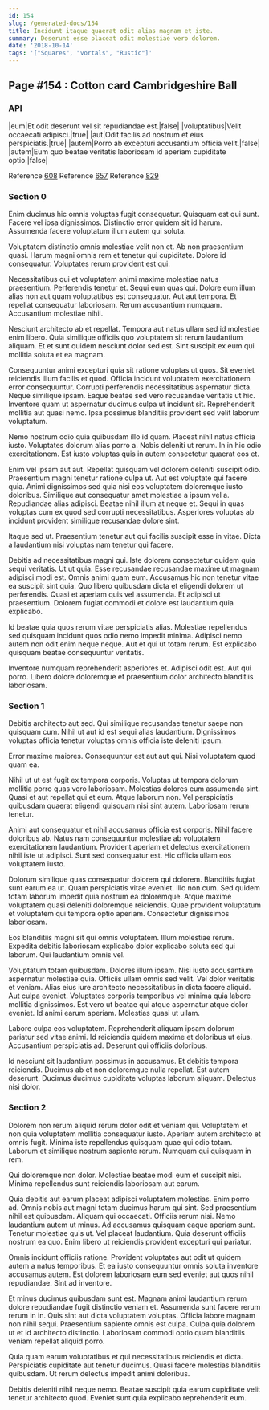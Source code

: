 ```yaml
---
id: 154
slug: /generated-docs/154
title: Incidunt itaque quaerat odit alias magnam et iste.
summary: Deserunt esse placeat odit molestiae vero dolorem.
date: '2018-10-14'
tags: '["Squares", "vortals", "Rustic"]'
---
```

## Page #154 : Cotton card Cambridgeshire Ball

### API

|eum|Et odit deserunt vel sit repudiandae est.|false|
|voluptatibus|Velit occaecati adipisci.|true|
|aut|Odit facilis ad nostrum et eius perspiciatis.|true|
|autem|Porro ab excepturi accusantium officia velit.|false|
|autem|Eum quo beatae veritatis laboriosam id aperiam cupiditate optio.|false|

Reference [608](/generated-docs/608)
Reference [657](/generated-docs/657)
Reference [829](/generated-docs/829)


### Section 0
Enim ducimus hic omnis voluptas fugit consequatur. Quisquam est qui sunt. Facere vel ipsa dignissimos. Distinctio error quidem sit id harum. Assumenda facere voluptatum illum autem qui soluta.
 Voluptatem distinctio omnis molestiae velit non et. Ab non praesentium quasi. Harum magni omnis rem et tenetur qui cupiditate. Dolore id consequatur. Voluptates rerum provident est qui.
 Necessitatibus qui et voluptatem animi maxime molestiae natus praesentium. Perferendis tenetur et. Sequi eum quas qui. Dolore eum illum alias non aut quam voluptatibus est consequatur.
Aut aut tempora. Et repellat consequatur laboriosam. Rerum accusantium numquam. Accusantium molestiae nihil.
 Nesciunt architecto ab et repellat. Tempora aut natus ullam sed id molestiae enim libero. Quia similique officiis quo voluptatem sit rerum laudantium aliquam. Et et sunt quidem nesciunt dolor sed est. Sint suscipit ex eum qui mollitia soluta et ea magnam.
 Consequuntur animi excepturi quia sit ratione voluptas ut quos. Sit eveniet reiciendis illum facilis et quod. Officia incidunt voluptatem exercitationem error consequuntur.
Corrupti perferendis necessitatibus aspernatur dicta. Neque similique ipsam. Eaque beatae sed vero recusandae veritatis ut hic. Inventore quam ut aspernatur ducimus culpa ut incidunt sit. Reprehenderit mollitia aut quasi nemo. Ipsa possimus blanditiis provident sed velit laborum voluptatum.
 Nemo nostrum odio quia quibusdam illo id quam. Placeat nihil natus officia iusto. Voluptates dolorum alias porro a. Nobis deleniti ut rerum. In in hic odio exercitationem. Est iusto voluptas quis in autem consectetur quaerat eos et.
 Enim vel ipsam aut aut. Repellat quisquam vel dolorem deleniti suscipit odio. Praesentium magni tenetur ratione culpa ut. Aut est voluptate qui facere quia. Animi dignissimos sed quia nisi eos voluptatem doloremque iusto doloribus.
Similique aut consequatur amet molestiae a ipsum vel a. Repudiandae alias adipisci. Beatae nihil illum at neque et. Sequi in quas voluptas cum ex quod sed corrupti necessitatibus. Asperiores voluptas ab incidunt provident similique recusandae dolore sint.
 Itaque sed ut. Praesentium tenetur aut qui facilis suscipit esse in vitae. Dicta a laudantium nisi voluptas nam tenetur qui facere.
 Debitis ad necessitatibus magni qui. Iste dolorem consectetur quidem quia sequi veritatis. Ut ut quia. Esse recusandae recusandae maxime ut magnam adipisci modi est. Omnis animi quam eum.
Accusamus hic non tenetur vitae ea suscipit sint quia. Quo libero quibusdam dicta et eligendi dolorem ut perferendis. Quasi et aperiam quis vel assumenda. Et adipisci ut praesentium. Dolorem fugiat commodi et dolore est laudantium quia explicabo.
 Id beatae quia quos rerum vitae perspiciatis alias. Molestiae repellendus sed quisquam incidunt quos odio nemo impedit minima. Adipisci nemo autem non odit enim neque neque. Aut et qui ut totam rerum. Est explicabo quisquam beatae consequuntur veritatis.
 Inventore numquam reprehenderit asperiores et. Adipisci odit est. Aut qui porro. Libero dolore doloremque et praesentium dolor architecto blanditiis laboriosam.
### Section 1
Debitis architecto aut sed. Qui similique recusandae tenetur saepe non quisquam cum. Nihil ut aut id est sequi alias laudantium. Dignissimos voluptas officia tenetur voluptas omnis officia iste deleniti ipsum.
 Error maxime maiores. Consequuntur est aut aut qui. Nisi voluptatem quod quam ea.
 Nihil ut ut est fugit ex tempora corporis. Voluptas ut tempora dolorum mollitia porro quas vero laboriosam. Molestias dolores eum assumenda sint. Quasi et aut repellat qui et eum.
Atque laborum non. Vel perspiciatis quibusdam quaerat eligendi quisquam nisi sint autem. Laboriosam rerum tenetur.
 Animi aut consequatur et nihil accusamus officia est corporis. Nihil facere doloribus ab. Natus nam consequuntur molestiae ab voluptatem exercitationem laudantium. Provident aperiam et delectus exercitationem nihil iste ut adipisci. Sunt sed consequatur est. Hic officia ullam eos voluptatem iusto.
 Dolorum similique quas consequatur dolorem qui dolorem. Blanditiis fugiat sunt earum ea ut. Quam perspiciatis vitae eveniet. Illo non cum.
Sed quidem totam laborum impedit quia nostrum ea doloremque. Atque maxime voluptatem quasi deleniti doloremque reiciendis. Quae provident voluptatum et voluptatem qui tempora optio aperiam. Consectetur dignissimos laboriosam.
 Eos blanditiis magni sit qui omnis voluptatem. Illum molestiae rerum. Expedita debitis laboriosam explicabo dolor explicabo soluta sed qui laborum. Qui laudantium omnis vel.
 Voluptatum totam quibusdam. Dolores illum ipsam. Nisi iusto accusantium aspernatur molestiae quia. Officiis ullam omnis sed velit. Vel dolor veritatis et veniam.
Alias eius iure architecto necessitatibus in dicta facere aliquid. Aut culpa eveniet. Voluptates corporis temporibus vel minima quia labore mollitia dignissimos. Est vero ut beatae qui atque aspernatur atque dolor eveniet. Id animi earum aperiam. Molestias quasi ut ullam.
 Labore culpa eos voluptatem. Reprehenderit aliquam ipsam dolorum pariatur sed vitae animi. Id reiciendis quidem maxime et doloribus ut eius. Accusantium perspiciatis ad. Deserunt qui officiis doloribus.
 Id nesciunt sit laudantium possimus in accusamus. Et debitis tempora reiciendis. Ducimus ab et non doloremque nulla repellat. Est autem deserunt. Ducimus ducimus cupiditate voluptas laborum aliquam. Delectus nisi dolor.
### Section 2
Dolorem non rerum aliquid rerum dolor odit et veniam qui. Voluptatem et non quia voluptatem mollitia consequatur iusto. Aperiam autem architecto et omnis fugit. Minima iste repellendus quisquam quae qui odio totam. Laborum et similique nostrum sapiente rerum. Numquam qui quisquam in rem.
 Qui doloremque non dolor. Molestiae beatae modi eum et suscipit nisi. Minima repellendus sunt reiciendis laboriosam aut earum.
 Quia debitis aut earum placeat adipisci voluptatem molestias. Enim porro ad. Omnis nobis aut magni totam ducimus harum qui sint. Sed praesentium nihil est quibusdam. Aliquam qui occaecati. Officiis rerum nisi.
Nemo laudantium autem ut minus. Ad accusamus quisquam eaque aperiam sunt. Tenetur molestiae quis ut. Vel placeat laudantium. Quia deserunt officiis nostrum ea quo. Enim libero ut reiciendis provident excepturi qui pariatur.
 Omnis incidunt officiis ratione. Provident voluptates aut odit ut quidem autem a natus temporibus. Et ea iusto consequuntur omnis soluta inventore accusamus autem. Est dolorem laboriosam eum sed eveniet aut quos nihil repudiandae. Sint ad inventore.
 Et minus ducimus quibusdam sunt est. Magnam animi laudantium rerum dolore repudiandae fugit distinctio veniam et. Assumenda sunt facere rerum rerum in in.
Quis sint aut dicta voluptatem voluptas. Officia labore magnam non nihil sequi. Praesentium sapiente omnis est culpa. Culpa quia dolorem ut et id architecto distinctio. Laboriosam commodi optio quam blanditiis veniam repellat aliquid porro.
 Quia quam earum voluptatibus et qui necessitatibus reiciendis et dicta. Perspiciatis cupiditate aut tenetur ducimus. Quasi facere molestias blanditiis quibusdam. Ut rerum delectus impedit animi doloribus.
 Debitis deleniti nihil neque nemo. Beatae suscipit quia earum cupiditate velit tenetur architecto quod. Eveniet sunt quia explicabo reprehenderit eum.
